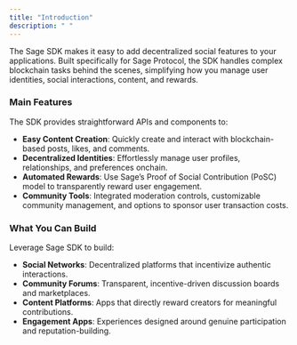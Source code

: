 ```yaml
---
title: "Introduction"
description: " "
---
```


The Sage SDK makes it easy to add decentralized social features to your applications. Built specifically for Sage Protocol, the SDK handles complex blockchain tasks behind the scenes, simplifying how you manage user identities, social interactions, content, and rewards.

### Main Features

The SDK provides straightforward APIs and components to:

- **Easy Content Creation**: Quickly create and interact with blockchain-based posts, likes, and comments.
- **Decentralized Identities**: Effortlessly manage user profiles, relationships, and preferences onchain.
- **Automated Rewards**: Use Sage’s Proof of Social Contribution (PoSC) model to transparently reward user engagement.
- **Community Tools**: Integrated moderation controls, customizable community management, and options to sponsor user transaction costs.

### What You Can Build

Leverage Sage SDK to build:

- **Social Networks**: Decentralized platforms that incentivize authentic interactions.
- **Community Forums**: Transparent, incentive-driven discussion boards and marketplaces.
- **Content Platforms**: Apps that directly reward creators for meaningful contributions.
- **Engagement Apps**: Experiences designed around genuine participation and reputation-building.